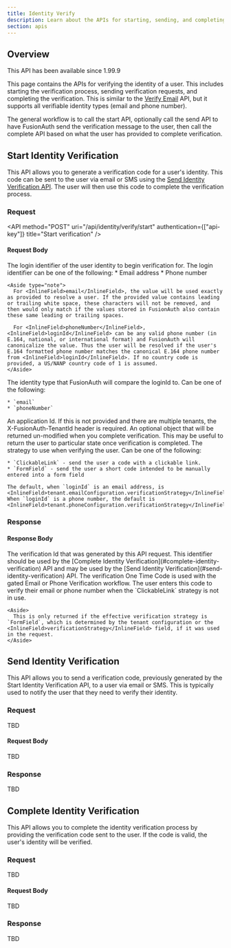 ```yaml
---
title: Identity Verify
description: Learn about the APIs for starting, sending, and completing identity verification.
section: apis
---
```


## Overview

<Aside type="version">
  This API has been available since 1.99.9
</Aside>

This page contains the APIs for verifying the identity of a user. This includes starting the verification process, sending verification requests, and completing the verification. This is similar to the [Verify Email](/docs/apis/users#verify-a-users-email) API, but it supports all verifiable identity types (email and phone number).

The general workflow is to call the start API, optionally call the send API to have FusionAuth send the verification message to the user, then call the complete API based on what the user has provided to complete verification.

## Start Identity Verification

This API allows you to generate a verification code for a user's identity. This code can be sent to the user via email or SMS using the [Send Identity Verification API](#send-identity-verification). The user will then use this code to complete the verification process.

### Request

<API method="POST" uri="/api/identity/verify/start" authentication={["api-key"]}
     title="Start verification" />

<XFusionauthTenantIdHeaderScopedOperation />

#### Request Body

<APIBlock>
  <APIField name="loginId" type="String">
    The login identifier of the user identity to begin verification for. The login identifier can be one of the following:
    * Email address
    * Phone number

    <Aside type="note">
      For <InlineField>email</InlineField>, the value will be used exactly as provided to resolve a user. If the provided value contains leading or trailing white space, these characters will not be removed, and then would only match if the values stored in FusionAuth also contain these same leading or trailing spaces.

      For <InlineField>phoneNumber</InlineField>, <InlineField>loginId</InlineField> can be any valid phone number (in E.164, national, or international format) and FusionAuth will canonicalize the value. Thus the user will be resolved if the user's E.164 formatted phone number matches the canonical E.164 phone number from <InlineField>loginId</InlineField>. If no country code is provided, a US/NANP country code of 1 is assumed.
    </Aside>
  </APIField>
  <APIField name="loginIdType" type="String">
    The identity type that FusionAuth will compare the <InlineField>loginId</InlineField> to. Can be one of the following:

    * `email`
    * `phoneNumber`
  </APIField>

  <APIField name="applicationId" type="UUID" optional>
    An application Id. If this is not provided and there are multiple tenants, the <InlineField>X-FusionAuth-TenantId</InlineField> header is required.
  </APIField>
  <APIField name="state" type="Object" optional>
    An optional object that will be returned un-modified when you complete verification. This may be useful to return the user to particular state once verification is completed.
  </APIField>
  <APIField name="verificationStrategy" type="String" optional defaults="tenant value">
    The strategy to use when verifying the user. Can be one of the following:

    * `ClickableLink` - send the user a code with a clickable link.
    * `FormField` - send the user a short code intended to be manually entered into a form field

    The default, when `loginId` is an email address, is <InlineField>tenant.emailConfiguration.verificationStrategy</InlineField>. When `loginId` is a phone number, the default is <InlineField>tenant.phoneConfiguration.verificationStrategy</InlineField>.
  </APIField>
</APIBlock>

### Response

<StandardPostResponseCodes never_search_error />

#### Response Body

<APIBlock>
  <APIField name="verificationId" type="String">
    The verification Id that was generated by this API request. This identifier should be used by the [Complete Identity Verification](#complete-identity-verification) API and may be used by the [Send Identity Verification](#send-identity-verification) API.
  </APIField>
  <APIField name="oneTimeCode" type="String" optional>
    The verification One Time Code is used with the gated Email or Phone Verification workflow. The user enters this code to verify their email or phone number when the `ClickableLink` strategy is not in use.

    <Aside>
      This is only returned if the effective verification strategy is `FormField`, which is determined by the tenant configuration or the <InlineField>verificationStrategy</InlineField> field, if it was used in the request.
    </Aside>
  </APIField>
</APIBlock>

<JSON title="Example Response JSON" src="identity/verify/start-response-body.json" />

<JSON title="Example Response JSON with oneTimeCode" src="identity/verify/start-response-otp-body.json" />

## Send Identity Verification

This API allows you to send a verification code, previously generated by the Start Identity Verification API, to a user via email or SMS. This is typically used to notify the user that they need to verify their identity.

### Request

TBD

#### Request Body

TBD

### Response

TBD

## Complete Identity Verification

This API allows you to complete the identity verification process by providing the verification code sent to the user. If the code is valid, the user's identity will be verified.

### Request

TBD

#### Request Body

TBD

### Response

TBD
